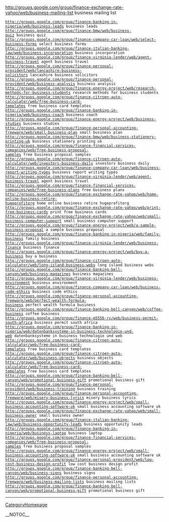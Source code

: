 http://groups.google.com/group/finance-exchange-rate-yahoo/web/business-mailing-list business mailing list
 http://groups.google.com/group/finance-banking-in-nigeria/web/business-leads business leads
 http://groups.google.com/group/finance-bmw/web/business-quiz business quiz
 http://groups.google.com/group/finance-company-car-loan/web/select-business-forms select business forms
 http://groups.google.com/group/finance-italian-banking-law/web/business-incorporation business incorporation
 http://groups.google.com/group/finance-virginia-lender/web/agent-business-travel agent business travel
 http://groups.google.com/group/finance-personal-provident/web/lancashire-business-solicitors lancashire business solicitors
 http://groups.google.com/group/finance-personal-provident/web/business-analysis business analysis
 http://groups.google.com/group/finance-energy-project/web/research-methods-for-business-students research methods for business students
 http://groups.google.com/group/finance-citroen-auto-calculator/web/free-business-card-templates free business card templates
 http://groups.google.com/group/finance-banking-in-nigeria/web/business-coach business coach
 http://groups.google.com/group/finance-energy-project/web/business-studies business studies
 http://groups.google.com/group/finance-personal-accounting-freeware/web/small-business-plan small business plan
 http://groups.google.com/group/finance-bmw/web/business-stationery-printing-uk business stationery printing uk
 http://groups.google.com/group/finance-financial-services-companies/web/free-business-proposal-samples free business proposal samples
 http://groups.google.com/group/finance-citroen-auto-calculator/web/investors-business-daily investors business daily
 http://groups.google.com/group/finance-company-car-loan/web/business-report-writing-types business report writing types
 http://groups.google.com/group/finance-virginia-lender/web/agent-business-travel agent business travel
 http://groups.google.com/group/finance-financial-services-companies/web/free-business-plans free business plans
 http://groups.google.com/group/finance-exchange-rate-yahoo/web/home-online-business-retire-hugeprofitorg home online business retire hugeprofitorg
 http://groups.google.com/group/finance-exchange-rate-yahoo/web/print-free-business-cards print free business cards
 http://groups.google.com/group/finance-exchange-rate-yahoo/web/small-business-computer-support small business computer support
 http://groups.google.com/group/finance-energy-project/web/a-sample-business-proposal a sample business proposal
 http://groups.google.com/group/finance-banking-in-nigeria/web/family-business family business
 http://groups.google.com/group/finance-virginia-lender/web/business-finance business finance
 http://groups.google.com/group/finance-energy-project/web/buy-a-business buy a business
 http://groups.google.com/group/finance-citroen-auto-calculator/web/long-island-business-webs long island business webs
 http://groups.google.com/group/finance-banking-bell-canyon/web/business-magazines business magazines
 http://groups.google.com/group/finance-virginia-lender/web/business-environment business environment
 http://groups.google.com/group/finance-company-car-loan/web/business-code-ethics business code ethics
 http://groups.google.com/group/finance-personal-accounting-freeware/web/perfect-wealth-formula-business perfect wealth formula business
 http://groups.google.com/group/finance-banking-bell-canyon/web/coffee-business coffee business
 http://groups.google.com/group/finance-m5556-rv/web/business-permit-south-africa business permit south africa
 http://groups.google.com/group/finance-banking-in-nigeria/web/datenbanksysteme-in-business-technologie-und-web datenbanksysteme in business technologie und web
 http://groups.google.com/group/finance-citroen-auto-calculator/web/free-business-card-templates free business card templates
 http://groups.google.com/group/finance-citroen-auto-calculator/web/business-objects business objects
 http://groups.google.com/group/finance-citroen-auto-calculator/web/free-business-card-templates free business card templates
 http://groups.google.com/group/finance-banking-bell-canyon/web/promotional-business-gift promotional business gift
 http://groups.google.com/group/finance-personal-provident/web/business-training business training
 http://groups.google.com/group/finance-personal-accounting-freeware/web/misery-business-lyrics misery business lyrics
 http://groups.google.com/group/finance-energy-project/web/small-business-accounting-software-uk small business accounting software uk
 http://groups.google.com/group/finance-exchange-rate-yahoo/web/small-business-owner small business owner
 http://groups.google.com/group/finance-italian-banking-law/web/business-opportunity-leads business opportunity leads
 http://groups.google.com/group/finance-banking-in-nigeria/web/business-laptop business laptop
 http://groups.google.com/group/finance-financial-services-companies/web/free-business-proposal-samples free business proposal samples
 http://groups.google.com/group/finance-energy-project/web/small-business-accounting-software-uk small business accounting software uk
 http://groups.google.com/group/finance-personal-provident/web/low-cost-business-design-profit low cost business design profit
 http://groups.google.com/group/finance-banking-bell-canyon/web/business-signs business signs
 http://groups.google.com/group/finance-personal-accounting-freeware/web/business-mailing-lists business mailing lists
 http://groups.google.com/group/finance-banking-bell-canyon/web/promotional-business-gift promotional business gift
----
[[CategoryHomepage]]

__NOTOC__